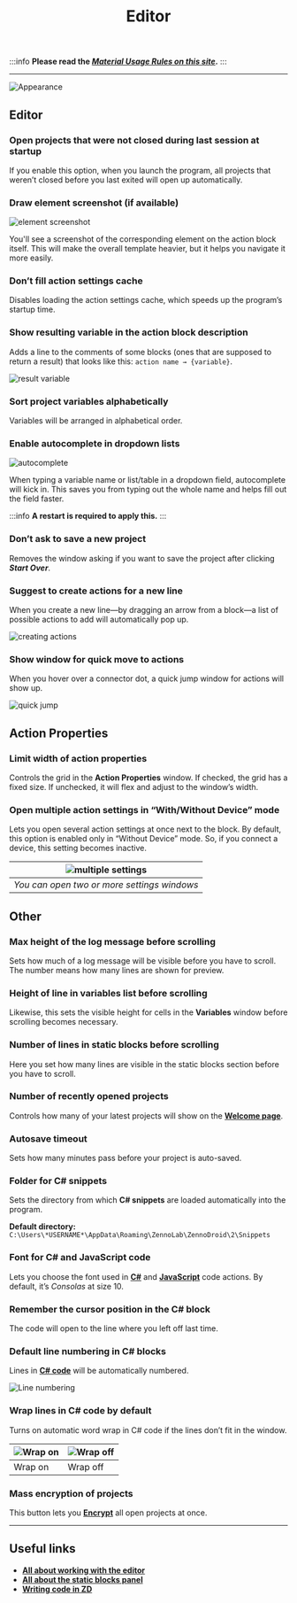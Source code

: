 ﻿---
sidebar_position: 3
title: Editor
description: Project Editor Settings.
---
:::info **Please read the [*Material Usage Rules on this site*](../Disclaimer).**
:::
_______________________________________________  
![Appearance](./assets/Editor/Editor_pic1.png)   

## Editor  
### Open projects that were not closed during last session at startup  
If you enable this option, when you launch the program, all projects that weren’t closed before you last exited will open up automatically.

### Draw element screenshot (if available)  
![element screenshot](./assets/Editor/Editor_pic2.png)   

You'll see a screenshot of the corresponding element on the action block itself. This will make the overall template heavier, but it helps you navigate it more easily.

### Don’t fill action settings cache  
Disables loading the action settings cache, which speeds up the program’s startup time.

### Show resulting variable in the action block description  
Adds a line to the comments of some blocks (ones that are supposed to return a result) that looks like this: `action name → {variable}`.

![result variable](./assets/Editor/Editor_pic5.png) 

### Sort project variables alphabetically  
Variables will be arranged in alphabetical order.

### Enable autocomplete in dropdown lists  
![autocomplete](./assets/Editor/Editor_pic3.gif)   

When typing a variable name or list/table in a dropdown field, autocomplete will kick in. This saves you from typing out the whole name and helps fill out the field faster.

:::info **A restart is required to apply this.**
:::

### Don’t ask to save a new project  
Removes the window asking if you want to save the project after clicking ***Start Over***.

### Suggest to create actions for a new line  
When you create a new line—by dragging an arrow from a block—a list of possible actions to add will automatically pop up.

![creating actions](./assets/Editor/Editor_pic4.gif)  

### Show window for quick move to actions  
When you hover over a connector dot, a quick jump window for actions will show up.

![quick jump](./assets/Editor/Editor_pic6.png)

## Action Properties  
### Limit width of action properties  
Controls the grid in the **Action Properties** window. If checked, the grid has a fixed size. If unchecked, it will flex and adjust to the window’s width.

### Open multiple action settings in “With/Without Device” mode  
Lets you open several action settings at once next to the block. By default, this option is enabled only in “Without Device” mode. So, if you connect a device, this setting becomes inactive.

| ![multiple settings](./assets/Editor/Editor_pic7.png)    | 
| :--------: | 
| *You can open two or more settings windows*  |

## Other  
### Max height of the log message before scrolling   
Sets how much of a log message will be visible before you have to scroll. The number means how many lines are shown for preview.

### Height of line in variables list before scrolling 
Likewise, this sets the visible height for cells in the **Variables** window before scrolling becomes necessary.

### Number of lines in static blocks before scrolling  
Here you set how many lines are visible in the static blocks section before you have to scroll.

### Number of recently opened projects  
Controls how many of your latest projects will show on the [**Welcome page**](../pm/Welcome_PM).

### Autosave timeout  
Sets how many minutes pass before your project is auto-saved.

### Folder for C# snippets 
Sets the directory from which **C# snippets** are loaded automatically into the program.

**Default directory:**  
`C:\Users\*USERNAME*\AppData\Roaming\ZennoLab\ZennoDroid\2\Snippets` 

### Font for C# and JavaScript code  
Lets you choose the font used in [**C#**](../Project%20Editor/CustomCode/С) and [**JavaScript**](../Project%20Editor/CustomCode/JS) code actions. By default, it’s *Consolas* at size 10.

### Remember the cursor position in the C# block  
The code will open to the line where you left off last time.

### Default line numbering in C# blocks
Lines in [**C# code**](../Project%20Editor/CustomCode/С) will be automatically numbered.

![Line numbering](./assets/Editor/Editor_pic8.png)

### Wrap lines in C# code by default  
Turns on automatic word wrap in C# code if the lines don’t fit in the window.

| ![Wrap on](./assets/Editor/Editor_pic9.png)    | ![Wrap off](./assets/Editor/Editor_pic10.png) |
| -------- | ------- |
| Wrap on  | Wrap off    |  

### Mass encryption of projects   
This button lets you [**Encrypt**](../Project%20Editor/Static%20Block%20Panel/Encryption) all open projects at once.
_______________________________________________  
## Useful links  
- [**All about working with the editor**](../category/редактор-проектов)  
- [**All about the static blocks panel**](../category/панель-статических-блоков)  
- [**Writing code in ZD**](../category/свой-код)